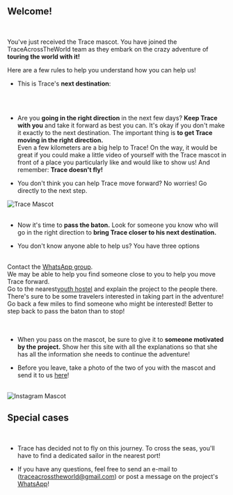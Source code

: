 
<meta name="viewport" content="initial-scale=1, width=device-width" />

<h2 style={{ textAlign: "center" }}>Welcome!</h2>

<br/>

You've just received the Trace mascot. You have joined the TraceAcrossTheWorld team as they embark on the crazy adventure of **touring the world with it!**

Here are a few rules to help you understand how you can help us!

-   This is Trace's **next destination**:

<br/>
<div className="text-center" style={{ display: 'flex', justifyContent: 'center', alignItems: 'center', minHeight: '5vh' }}>
      <div>
        <NextCity/>
      </div>
</div>

<br/>

-   Are you **going in the right direction** in the next few days? **Keep Trace with you** and take it forward as best you can.
    It's okay if you don't make it exactly to the next destination. The important thing is **to get Trace moving in the right direction.**\
    Even a few kilometers are a big help to Trace!
    On the way, it would be great if you could make a little video of yourself with the Trace mascot in front of a place you particularly like and would like to show us!
      And remember: **Trace doesn't fly!**

-   You don't think you can help Trace move forward? No worries! Go directly to the next step.

<div style={{ display: "flex", justifyContent: "center" }}>
  <img src="/img/Mascotte/Resize/tracefullbodydetoure.svg" alt="Trace Mascot" />
</div><br/>

-   Now it's time to **pass the baton.** Look for someone you know who will go in the right direction to **bring Trace closer to his next destination.**

-   You don't know anyone able to help us? You have three options

<br/>
<Stack spacing={2} alignItems="center">
  <div className="contour-ombre" style={{ width: "100%", textAlign: "center"}}>
    Contact the <a href="https://chat.whatsapp.com/FKwW0q23yVk3OdKNKAxGnE" target="_blank" rel="noopener noreferrer">WhatsApp group</a>. <br /> We may be able to help you find someone close to you to help you move Trace forward.  
</div>
  <div className="contour-ombre" style={{ width: "100%", textAlign: "center"}}>
    Go to the nearest<a href="https://www.hostelworld.com/" target="_blank" rel="noopener noreferrer">youth hostel</a> and explain the project to the people there. <br /> There's sure to be some travelers interested in taking part in the adventure!  
</div>
  <div className="contour-ombre" style={{ width: "100%", textAlign: "center"}}>
    Go back a few miles to find someone who might be interested! Better to step back to pass the baton than to stop!  
</div>
</Stack>

<br/>
<br/>

-   When you pass on the mascot, be sure to give it to **someone motivated by the project.** Show her this site with all the explanations so that she has all the information she needs to continue the adventure!

-   Before you leave, take a photo of the two of you with the mascot and send it to us <a href="https://www.instagram.com/traceacrosstheworld/" target="_blank" rel="noopener noreferrer">here</a>!

<br/>
<div style={{ display: "flex", justifyContent: "center" }}>
  <img src="/img/Mascotte/Resize/lamaoncomputerinstagram.svg" alt="Instagram Mascot" />
</div>

<h2 style={{ textAlign: "center" }}>Special cases</h2>

<br/>

-   Trace has decided not to fly on this journey. To cross the seas, you'll have to find a dedicated sailor in the nearest port!

-   If you have any questions, feel free to send an e-mail to<a href="mailto:traceacrosstheworld@gmail.com"></a> (traceacrosstheworld@gmail.com) or post a message on the project's <a href="https://chat.whatsapp.com/FKwW0q23yVk3OdKNKAxGnE" target="_blank" rel="noopener noreferrer">WhatsApp</a>!

<br/>
<br/>
<br/>
<br/>

<div style={{ display: 'flex', justifyContent: 'center', alignItems: 'center', marginBottom: '20px' }}>
  <Chip
    label="Groupe WhatsApp de l'équipe"
    component="a"
    href="https://chat.whatsapp.com/FKwW0q23yVk3OdKNKAxGnE"
    variant="outlined"
    clickable
    target="_blank"
    color="success"
  />
</div>
